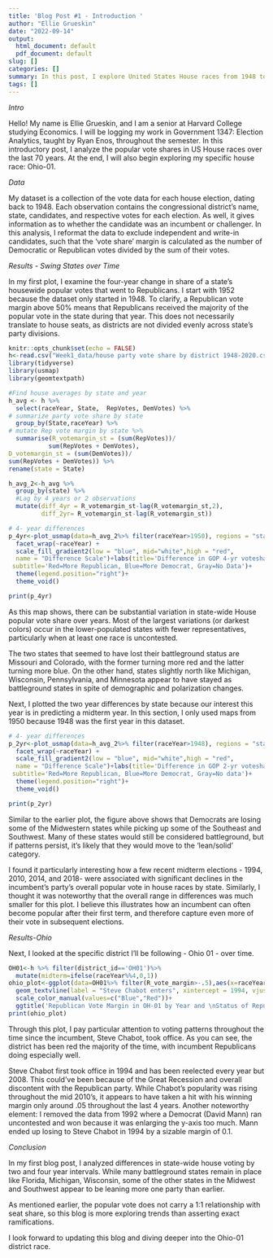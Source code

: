 ```yaml
---
title: 'Blog Post #1 - Introduction '
author: "Ellie Grueskin"
date: "2022-09-14"
output:
  html_document: default
  pdf_document: default
slug: []
categories: []
summary: In this post, I explore United States House races from 1948 to the present. I conduct the majority of my analysis through state-wide pooling with a special section at the end for the district I'll be following, Ohio-01.
tags: []
---
```


*Intro* 

Hello! My name is Ellie Grueskin, and I am a senior at Harvard College studying 
Economics. I will be logging my work in Government 1347: Election 
Analytics, taught by Ryan Enos, throughout the semester. In this introductory post, 
I analyze the popular vote shares in US House races over the last 70
years. At the end, I will also begin exploring my specific house race: Ohio-01.

*Data*

My dataset is a collection of the vote data for each house election, dating
back to 1948. Each observation contains the congressional district's name, state, candidates, and respective votes for each election. As well, it gives information as to whether
the candidate was an incumbent or challenger. In this analysis, I reformat the data
to exclude independent and write-in candidates, such that the 'vote share' margin is calculated as the number of Democratic or Republican votes divided by the sum of 
their votes. 

*Results - Swing States over Time* 

In my first plot, I examine the four-year change in share of a state's housewide popular votes that went to Republicans. I start with 1952 because the dataset only started in 1948. To clarify, a Republican vote margin above 50% means that Republicans received the majority 
of the popular vote in the state during that year. This does not necessarily translate 
to house seats, as districts are not divided evenly across state's party divisions.


```r
knitr::opts_chunk$set(echo = FALSE)
h<-read.csv("Week1_data/house party vote share by district 1948-2020.csv")
library(tidyverse)
library(usmap)
library(geomtextpath)

#Find house averages by state and year
h_avg <- h %>%
  select(raceYear, State,  RepVotes, DemVotes) %>%
# summarize party vote share by state
  group_by(State,raceYear) %>%
# mutate Rep vote margin by state %>%
  summarise(R_votemargin_st = (sum(RepVotes))/
           sum(RepVotes + DemVotes),
D_votemargin_st = (sum(DemVotes))/
sum(RepVotes + DemVotes)) %>%
rename(state = State)

h_avg_2<-h_avg %>%
  group_by(state) %>%
  #Lag by 4 years or 2 observations
  mutate(diff_4yr = R_votemargin_st-lag(R_votemargin_st,2),
         diff_2yr= R_votemargin_st-lag(R_votemargin_st))
```

```r



# 4- year differences
p_4yr<-plot_usmap(data=h_avg_2%>% filter(raceYear>1950), regions = "states", values = "diff_4yr")+
  facet_wrap(~raceYear) +
  scale_fill_gradient2(low = "blue", mid="white",high = "red", 
  name = "Difference Scale")+labs(title='Difference in GOP 4-yr voteshare margin',
 subtitle='Red=More Republican, Blue=More Democrat, Gray=No Data')+
  theme(legend.position="right")+
  theme_void()

print(p_4yr)
```

As this map shows, there can be substantial variation in state-wide House 
popular vote share over years. Most of the largest variations (or darkest colors)
occur in the lower-populated states with fewer representatives, particularly when
at least one race is uncontested.

The two states that seemed to have lost their battleground status are Missouri and Colorado, with the former turning more red and the latter turning more blue. On the other hand, states slightly north like Michigan, Wisconsin,
Pennsylvania, and Minnesota appear to have stayed as battleground states in spite
of demographic and polarization changes. 

Next, I plotted the two year differences by state because our interest this year
is in predicting a midterm year. In this section, I only used maps from 1950 because
1948 was the first year in this dataset. 

```r

# 4- year differences
p_2yr<-plot_usmap(data=h_avg_2%>% filter(raceYear>1948), regions = "states", values = "diff_2yr")+
  facet_wrap(~raceYear) +
  scale_fill_gradient2(low = "blue", mid="white",high = "red", 
  name = "Difference Scale")+labs(title='Difference in GOP 2-yr voteshare margin',
 subtitle='Red=More Republican, Blue=More Democrat, Gray=No data')+
  theme(legend.position="right")+
  theme_void()

print(p_2yr)
```

Similar to the earlier plot, the figure above shows that Democrats are losing
some of the Midwestern states while picking up some of the Southeast and Southwest.
Many of these states would still be considered battleground, but if patterns persist, 
it's likely that they would move to the 'lean/solid' category. 

I found it particularly interesting how a few recent midterm elections - 1994,
2010, 2014, and 2018- were associated with significant declines in the incumbent's
party's overall popular vote in house races by state. Similarly, I thought it was
noteworthy that the overall range in differences was much smaller for this plot. 
I believe this illustrates how an incumbent can often become popular after their
first term, and therefore capture even more of their vote in subsequent elections. 

*Results-Ohio*

Next, I looked at the specific district I'll be following - Ohio 01 - over time.

```r

OH01<-h %>% filter(district_id=='OH01')%>%
  mutate(midterm=ifelse(raceYear%%4,0,1))
ohio_plot<-ggplot(data=OH01%>% filter(R_vote_margin>-.5),aes(x=raceYear,y=R_vote_margin, shape=WinnerParty,color=WinnerParty))+geom_point()+
  geom_textvline(label = "Steve Chabot enters", xintercept = 1994, vjust = -.4,linetype=2,color='red',size=3) +  facet_wrap(~RepStatus)+
  scale_color_manual(values=c("Blue","Red"))+
  ggtitle('Republican Vote Margin in OH-01 by Year and \nStatus of Republican Candidate (Challenger or Incumbent)')
print(ohio_plot)

```

Through this plot, I pay particular attention to voting patterns throughout the time 
since the incumbent, Steve Chabot, took office. As you can see, the district has 
been red the majority of the time, with incumbent Republicans doing especially well.

Steve Chabot first took office in 1994 and has been reelected every year but 2008. 
This could've been because of the Great Recession and overall discontent with the 
Republican party. While Chabot's popularity was rising throughout the mid 2010's,
it appears to have taken a hit with his winning margin only around .05 throughout the last 4 years. Another noteworthy element: I removed the data from 1992 where a Democrat (David Mann) ran uncontested and won because it was enlarging the y-axis too much. 
Mann ended up losing to Steve Chabot in 1994 by a sizable margin of 0.1. 


*Conclusion*

In my first blog post, I analyzed differences in state-wide house voting by 
two and four year intervals. While many battleground states remain in place like
Florida, Michigan, Wisconsin, some of the other states in the Midwest and Southwest
appear to be leaning more one party than earlier. 

As mentioned earlier, the popular vote does not carry a 1:1 relationship with 
seat share, so this blog is more exploring trends than asserting exact ramifications.

I look forward to updating this blog and diving deeper into the Ohio-01 district race. 
